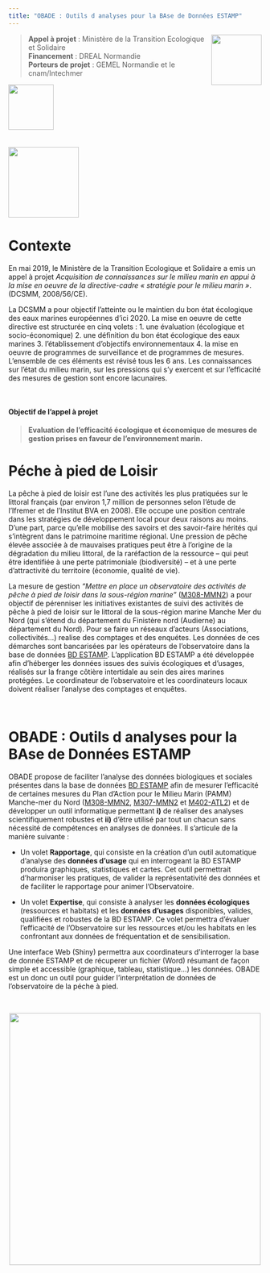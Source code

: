 ```yaml
---
title: "OBADE : Outils d analyses pour la BAse de Données ESTAMP"
---    
```


<img src="https://www.gide-normandie.fr/wp-content/uploads/MEDDE1.jpg" style="width:100px;" align="right">

> **Appel à projet** :  Ministère de la Transition Ecologique et Solidaire  
> **Financement** :  DREAL Normandie  
> **Porteurs de projet** :  GEMEL Normandie et le cnam/Intechmer  


<div class="col2">

<img src="figures_divers/gemeln.png" style="width:90px;" class="center">
<br>
<br>
<br>
<img src="https://www.salon-azimut.com/wp-content/uploads/2020/01/cnam.jpg" style="width:140px;" class="center">

</div>



# Contexte
En mai 2019, le Ministère de la Transition Ecologique et Solidaire a emis un appel à projet *Acquisition de connaissances sur le milieu marin en appui à la mise en oeuvre de la directive-cadre « stratégie pour le milieu marin »*.(DCSMM, 2008/56/CE).

La DCSMM a pour objectif l'atteinte ou le maintien du bon état écologique des eaux marines européennes d'ici 2020. La mise en oeuvre de cette directive est structurée en cinq volets : 
1. une évaluation (écologique et socio-économique)
2. une définition du bon état écologique des eaux marines
3. l'établissement d'objectifs environnementaux
4. la mise en oeuvre de programmes de surveillance et de programmes de mesures. 
L'ensemble de ces éléments est révisé tous les 6 ans.
Les connaissances sur l'état du milieu marin, sur les pressions qui s'y exercent et sur l'efficacité des mesures de gestion sont encore lacunaires.

<br>

#### Objectif de l'appel à projet
> **Evaluation de l’efficacité écologique et économique de mesures de gestion prises en faveur de l’environnement marin.**

# Péche à pied de Loisir 

La pêche à pied de loisir est l’une des activités les plus pratiquées sur le littoral français (par environ 1,7 million de personnes selon l’étude de l’Ifremer et de l’Institut BVA en 2008).
Elle occupe une position centrale dans les stratégies de développement local pour deux raisons au moins. D’une part, parce qu’elle mobilise des savoirs et des savoir-faire hérités qui s’intègrent dans le patrimoine maritime régional.
Une pression de pêche élevée associée à de mauvaises pratiques peut être à l’origine de la dégradation du milieu littoral, de la raréfaction de la ressource – qui peut être identifiée à une perte patrimoniale (biodiversité) – et à une perte d’attractivité du territoire (économie, qualité de vie). 

La mesure de gestion *"Mettre en place un observatoire des activités de pêche à pied de loisir dans la sous-région marine"* ([M308-MMN2](http://www.dirm.memn.developpement-durable.gouv.fr/IMG/pdf/m308-mmn2_document-cadre_de_prefiguration_de_l_observatoire-post_procedure_passation_marches.pdf)) a pour objectif de pérenniser les initiatives existantes de suivi des activités de pêche à pied de loisir sur le littoral de la sous-région marine Manche Mer du Nord (qui s’étend du département du Finistère nord (Audierne) au département du Nord). Pour se faire un réseaux d'acteurs (Associations, collectivités...) realise des comptages et des enquétes.
Les données de ces démarches sont bancarisées par les opérateurs de l'observatoire dans la base de données [BD ESTAMP](https://estamp.afbiodiversite.fr).
L’application BD ESTAMP a été développée afin d'héberger les données issues des suivis écologiques et d’usages, réalisés sur la frange côtière intertidale au sein des aires marines protégées.
Le coordinateur de l'observatoire et les coordinateurs locaux doivent réaliser l’analyse des comptages et enquêtes.

<br>

# OBADE : Outils d analyses pour la BAse de Données ESTAMP

OBADE propose de faciliter l'analyse des données biologiques et sociales présentes dans la base de données [BD ESTAMP](https://estamp.afbiodiversite.fr) afin de mesurer l’efficacité de certaines mesures du Plan d'Action pour le Milieu Marin (PAMM) Manche-mer du Nord ([M308-MMN2](http://www.dirm.memn.developpement-durable.gouv.fr/IMG/pdf/m308-mmn2_document-cadre_de_prefiguration_de_l_observatoire-post_procedure_passation_marches.pdf), [M307-MMN2](http://www.dirm.memn.developpement-durable.gouv.fr/preuves-objectives-de-realisation-des-actions-des-a924.html) et [M402-ATL2](http://www.dirm.memn.developpement-durable.gouv.fr/preuves-objectives-de-realisation-des-actions-des-a924.html)) et de développer un outil informatique permettant **i)** de réaliser des analyses scientifiquement robustes et **ii)** d’être utilisé par tout un chacun sans nécessité de compétences en analyses de données.
Il s’articule de la manière suivante : 

- Un volet **Rapportage**, qui consiste en la création d’un outil automatique d’analyse des **données d’usage** qui en interrogeant la BD ESTAMP produira graphiques, statistiques et cartes. Cet outil permettrait d’harmoniser les pratiques, de valider la représentativité des données et de faciliter le rapportage pour animer l’Observatoire.

- Un volet **Expertise**, qui consiste à analyser les **données écologiques** (ressources et habitats) et les **données d’usages** disponibles, valides, qualifiées et robustes de la BD ESTAMP. Ce volet permettra d’évaluer l’efficacité de l’Observatoire sur les ressources et/ou les habitats en les confrontant aux données de fréquentation et de sensibilisation.

Une interface Web (Shiny) permettra aux coordinateurs d'interroger la base de donnée ESTAMP et de récuperer un fichier (Word) résumant de façon simple et accessible (graphique, tableau, statistique...) les données. OBADE est un donc un outil pour guider l'interprétation de données de l'observatoire de la péche à pied.


<br>

<p align="center">
<img src="figures_divers/resume.png" width="500">
</p>

<br>
